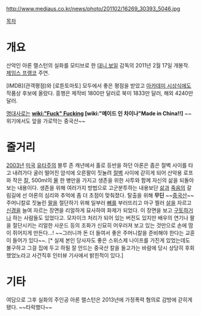 http://www.mediaus.co.kr/news/photo/201102/16269_30393_5046.jpg

[[목차]]
= 개요 =
산악인 아론 랠스턴의 실화를 모티브로 한 [[대니 보일]] 감독의 2011년 2월 17일 개봉작. [[제임스 프랭코]] 주연.

[IMDB](관객평점)와 [로튼토마토] 모두에서 좋은 평점을 받았고 [[아카데미 시상식]]에도 작품상 후보에 올랐다. 흥행은 제작비 1800만 달러로 북미 1833만 달러, 해외 4240만 달러.

[[명대사]]로는 '''[[wiki:"Fuck" Fucking]] [wiki:"메이드 인 차이나"Made in China!!] ''' ~~위기에서도 앞을 가로막는 중국산~~

= 줄거리 =
[[2003년]] [[미국]] [[유타]]주의 블루 존 캐년에서 홀로 등반을 하던 아론은 좁은 절벽 사이를 타고 내려가다 굴러 떨어진 암석에 오른팔이 짓눌려 [[절벽]] 사이에 갇히게 되어 산악용 로프와 작은 [[칼]], 500ml의 [[물]] 한 병만을 가지고 생존을 위한 사투와 함께 자신의 삶을 되돌아보는 내용이다. 생존을 위해 여러가지 방법으로 고군분투하는 내용보단 [[삶]]과 [[죽음]]의 갈림길에 선 아론의 심리와 추억에 좀 더 초점이 맞춰졌다. 탈출을 위해 '''무딘''' ~~[[중국산]]~~ 주머니칼로 짓눌린 [[팔]]을 절단하기 위해 일부러 [[뼈]]를 부러뜨리고 마구 찔러 [[살]]을 자르고 [[신경]]을 늘여 자르는 장면을 리얼하게 묘사하여 화제가 되었다. 이 장면을 보고 [[구토]]하거나 하는 사람들도 있었다고. 모자이크 처리가 되어 있는 버전도 있지만 배우의 연기나 팔을 절단시키는 리얼한 사운드 등의 조화가 신묘히 어우러져 보고 있는 것만으로 손에 땀이 쥐어지게 만든다...! ~~그러니까 돈 더 들여서 좋은 주머니칼을 준비해야 한다는 교훈이 들어가 있다~~. [* 실제 본인 당사자도 좋은 스위스제 나이프를 가진게 있었는데도 불구하고 그걸 집에 두고 하필 잘 안드는 중국산 칼을 들고가는 바람에 당시 상당히 후회했었노라고 사건직후 인터뷰 기사에서 밝힌적이 있다.]

= 기타 =
여담으로 그후 실화의 주인공 아론 랠스턴은 2013년에 가정폭력 혐의로 감방에 갇히게 됐다. ~~타락했다~~
